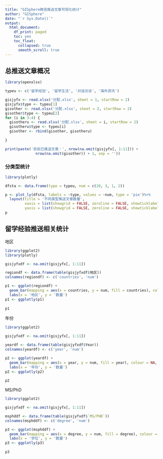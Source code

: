 ```yaml
---
title: "GISphere微信推送文章可视化统计"
author: "GISphere"
date: "`r Sys.Date()`"
output:
  html_document:
    df_print: paged
    toc: yes
    toc_float:
      collapsed: true
      smooth_scroll: true
---
```


## 总推送文章概况

```r
library(openxlsx)

typeu <- c('留学经验', '留学生活', '对话访谈', '海外资讯')

gisjyfx <- read.xlsx('分配.xlsx', sheet = 1, startRow = 2)
gisjyfx$type <- typeu[1]
gisother <- read.xlsx('分配.xlsx', sheet = 2, startRow = 2)
gisother$type <- typeu[2]
for (i in 3:4) {
  gisotheru <- read.xlsx('分配.xlsx', sheet = i, startRow = 2)
  gisotheru$type <- typeu[i]
  gisother <- rbind(gisother, gisotheru)
  
}

print(paste('目前已推送文章：', nrow(na.omit(gisjyfx[, 1:11])) + 
              nrow(na.omit(gisother)) + 1, sep = ''))
```

### 分类型统计

```r
library(plotly)

dfsta <- data.frame(type = typeu, num = c(20, 3, 1, 2))

p <- plot_ly(dfsta, labels = ~type, values = ~num, type = 'pie')%>%
  layout(title = '不同类型推送文章数量',
         xaxis = list(showgrid = FALSE, zeroline = FALSE, showticklabels = FALSE),
         yaxis = list(showgrid = FALSE, zeroline = FALSE, showticklabels = FALSE))
p

```


## 留学经验推送相关统计

地区

```r
library(ggplot2)
library(plotly)

gisjyfxdf <- na.omit(gisjyfx[, 1:11])

regiondf <- data.frame(table(gisjyfxdf$地区))
colnames(regiondf) <- c('countries', 'num')

p1 <- ggplot(regiondf) + 
  geom_bar(mapping = aes(x = countries, y = num, fill = countries), colour = NA, stat = 'identity') + 
  labs(x = '地区', y = '数量')
p1 <- ggplotly(p1)
  
p1  
```

年份

```r
library(ggplot2)

gisjyfxdf <- na.omit(gisjyfx[, 1:11])

yeardf <- data.frame(table(gisjyfxdf$Year))
colnames(yeardf) <- c('year', 'num')

p2 <- ggplot(yeardf) + 
  geom_bar(mapping = aes(x = year, y = num, fill = year), colour = NA, stat = 'identity') + 
  labs(x = '年份', y = '数量')
p2 <- ggplotly(p2)
  
p2
```

MS/PhD

```r
library(ggplot2)

gisjyfxdf <- na.omit(gisjyfx[, 1:11])

msphddf <- data.frame(table(gisjyfxdf$`MS/PHD`))
colnames(msphddf) <- c('degree', 'num')

p3 <- ggplot(msphddf) + 
  geom_bar(mapping = aes(x = degree, y = num, fill = degree), colour = NA, stat = 'identity') + 
  labs(x = '学位', y = '数量')
p3 <- ggplotly(p3)
  
p3
```


